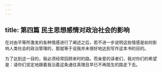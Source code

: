 ```yaml
---
---
---
```

title: 第四篇 民主思想感情对政治社会的影响
---


在对由平等所激发的各种情感进行了阐述之后，若不进一步说明这些情感是如何影响人类社会的政治管理的，那就等于说我并未很好地达到写作这本书的目的。

为了达到这一目的，我必须经常回顾来时的路。而亲爱的读者们，我对你们的希望是：请你们坚定地跟着我沿着这条通往真理且早已不再陌生的路走下去。



